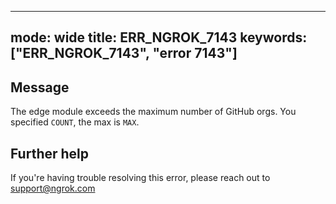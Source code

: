 
---
mode: wide
title: ERR_NGROK_7143
keywords: ["ERR_NGROK_7143", "error 7143"]
---

## Message
The edge module exceeds the maximum number of GitHub orgs. You specified `COUNT`, the max is `MAX`.




## Further help
If you're having trouble resolving this error, please reach out to [support@ngrok.com](mailto:support@ngrok.com?subject=Help%20with%20ERR_NGROK_7143)

